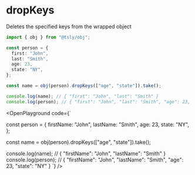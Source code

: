 
# dropKeys

Deletes the specified keys from the wrapped object

```ts copy
import { obj } from "@tsly/obj";

const person = {
  first: "John",
  last: "Smith",
  age: 23,
  state: "NY",
};

const name = obj(person).dropKeys(["age", "state"]).take();

console.log(name); // { "first": "John", "last": "Smith" }
console.log(person); // { "first": "John", "last": "Smith", "age": 23, "state": "NY" }
```

<OpenPlayground
  code={`

const person = {
  firstName: "John",
  lastName: "Smith",
  age: 23,
  state: "NY",
};

const name = obj(person).dropKeys(["age", "state"]).take();

console.log(name); // { "firstName": "John", "lastName": "Smith" }
console.log(person); // { "firstName": "John", "lastName": "Smith", "age": 23, "state": "NY" }
`}
/>
